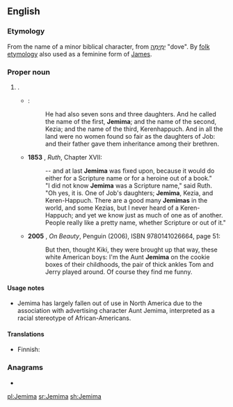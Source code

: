 ==English==

===Etymology===
From the name of a minor biblical character, from {{etyl|he|en}} [[יְמִימָה]] "dove". By [[folk etymology]] also used as a feminine form of [[James]].

===Proper noun===
{{en-proper noun}}

# {{given name|female|from=Hebrew}}.
#* {{RQ:Authorized Version|Job|42|13-15}}:
#*: He had also seven sons and three daughters. And he called the name of the first, '''Jemima'''; and the name of the second, Kezia; and the name of the third, Kerenhappuch. And in all the land were no women found so fair as the daughters of Job: and their father gave them inheritance among their brethren.
#* '''1853''' {{w|Elizabeth Gaskell}}, ''Ruth'', Chapter XVII:
#*: -- and at last '''Jemima''' was fixed upon, because it would do either for a Scripture name or for a heroine out of a book."
#*: "I did not know '''Jemima''' was a Scripture name," said Ruth.
#*: "Oh yes, it is. One of Job's daughters; '''Jemima''', Kezia, and Keren-Happuch. There are a good many '''Jemimas''' in the world, and some Kezias, but I never heard of a Keren-Happuch; and yet we know just as much of one as of another. People really like a pretty name, whether Scripture or out of it."
#* '''2005''' {{w|Zadie Smith}}, ''On Beauty'', Penguin (2006), ISBN 9780141026664, page 51:
#*: But then, thought Kiki, they were brought up that way, these white American boys: I'm the Aunt '''Jemima''' on the cookie boxes of their childhoods, the pair of thick ankles Tom and Jerry played around. Of course they find me funny.

====Usage notes====
* Jemima has largely fallen out of use in North America due to the association with advertising character Aunt Jemima, interpreted as a racial stereotype of African-Americans.

====Translations====
{{trans-top|female given name}}
* Finnish: {{t+|fi|Jemina}}
{{trans-mid}}
{{trans-bottom}}

===Anagrams===
* {{l|en|jammie}}

[[pl:Jemima]]
[[sr:Jemima]]
[[sh:Jemima]]